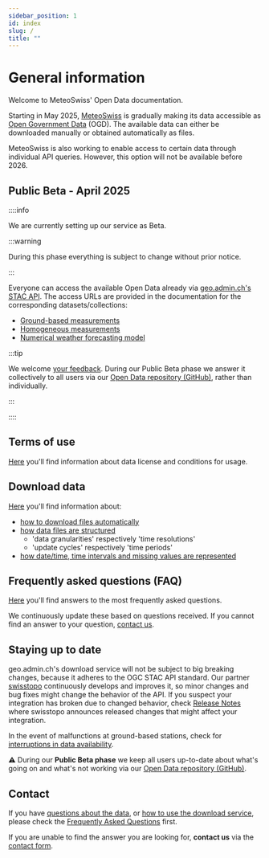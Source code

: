```yaml
---
sidebar_position: 1
id: index
slug: /
title: ""
---
```


# General information

Welcome to MeteoSwiss' Open Data documentation.

Starting in May 2025, [MeteoSwiss](https://www.meteoswiss.admin.ch/about-us/legal-mandate.html) is gradually making its data accessible as [Open Government Data](https://www.bfs.admin.ch/bfs/en/home/services/ogd/at-a-glance.html) (OGD). The available data can either be downloaded manually or obtained automatically as files.

<!-- We start with [ground-based measurements](/a-data-groundbased), [homogeneous measurements](/c-climate-data/c1-climate-stations_homogeneous) and [numerical weather forecasting model data](/e-forecast-data/e2-e3-numerical-weather-forecasting-model). Additional datasets will be released in the following months. The expected quarter for each dataset is announced on our [Open Data landing page](https://www.meteoswiss.admin.ch/services-and-publications/services/open-data.html). -->

MeteoSwiss is also working to enable access to certain data through individual API queries. However, this option will not be available before 2026.

## Public Beta - April 2025

::::info

We are currently setting up our service as Beta.

:::warning

During this phase everything is subject to change without prior notice.

:::

Everyone can access the available Open Data already via [geo.admin.ch's STAC API](/general/download). The access URLs are provided in the documentation for the corresponding datasets/collections:
- [Ground-based measurements](/a-data-groundbased)
- [Homogeneous measurements](/c-climate-data)
- [Numerical weather forecasting model](/e-forecast-data)

:::tip

We welcome [your feedback](/general/contact). During our Public Beta phase we answer it collectively to all users via our [Open Data repository (GitHub)](https://github.com/MeteoSwiss/opendata/discussions/categories/public-beta-april-2025), rather than individually.

:::

::::

## Terms of use
[Here](/general/terms-of-use) you'll find information about data license and conditions for usage.

## Download data
[Here](/general/download) you'll find information about:
- [how to download files automatically](#how-to-download-files-automatically)
- [how data files are structured](#how-data-files-are-structured)
  - 'data granularities' respectively 'time resolutions'
  - 'update cycles' respectively 'time periods'
- [how date/time, time intervals and missing values are represented](#how-datetime-time-intervals-and-missing-values-are-represented)

## Frequently asked questions (FAQ)
[Here](/general/faq) you'll find answers to the most frequently asked questions. 

We continuously update these based on questions received. If you cannot find an answer to your question, [contact us](/general/contact).

## Staying up to date
<!-- For operational status, **see** [Download API Status & Contact](/general/status) *[upcoming]* -->

geo.admin.ch's download service will not be subject to big breaking changes, because it adheres to the OGC STAC API standard. Our partner [swisstopo](https://www.swisstopo.admin.ch/en) continuously develops and improves it, so minor changes and bug fixes might change the behavior of the API. If you suspect your integration has broken due to changed behavior, check [Release Notes](https://api3.geo.admin.ch/releasenotes/index.html) where swisstopo announces released changes that might affect your integration.

In the event of malfunctions at ground-based stations, check for [interruptions in data availability](https://www.meteoswiss.admin.ch/services-and-publications/applications/data-availability.html).

:warning: During our **Public Beta phase** we keep all users up-to-date about what's going on and what's not working via our [Open Data repository (GitHub)](https://github.com/MeteoSwiss/opendata/discussions/categories/public-beta-april-2025). 

<!-- We keep interested parties and users up to date on our plans and changes: **register** for [our newsletter](#) *[upcoming]* -->

## Contact
If you have [questions about the data](/a-data-groundbased), or [how to use the download service](/general/download), please check the [Frequently Asked Questions](general/faq) first. 

If you are unable to find the answer you are looking for, **contact us** via the [contact form](https://www.meteoswiss.admin.ch/about-us/contact/contact-form.html).
